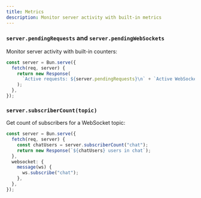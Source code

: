 ---
title: Metrics
description: Monitor server activity with built-in metrics
---

### `server.pendingRequests` and `server.pendingWebSockets`

Monitor server activity with built-in counters:

```ts
const server = Bun.serve({
  fetch(req, server) {
    return new Response(
      `Active requests: ${server.pendingRequests}\n` + `Active WebSockets: ${server.pendingWebSockets}`,
    );
  },
});
```

### `server.subscriberCount(topic)`

Get count of subscribers for a WebSocket topic:

```ts
const server = Bun.serve({
  fetch(req, server) {
    const chatUsers = server.subscriberCount("chat");
    return new Response(`${chatUsers} users in chat`);
  },
  websocket: {
    message(ws) {
      ws.subscribe("chat");
    },
  },
});
```
